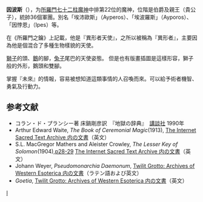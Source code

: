 '''因波斯'''（{{lang-en|'''Ipos'''}}），为[[所羅門七十二柱魔神|所羅門七十二柱魔神]]中排第22位的魔神，位階是伯爵及親王（貴公子），統帥36個軍團。別名「埃沛歐斯」（Ayperos）、「埃波羅斯」（Ayporos）、「因悖恩」（Ipes）等。

在《所羅門之鑰》上記載，他是『異形者天使』，之所以被稱為『異形者』，主要因為他是個混合了多種生物樣貌的天使。

[[獅子|獅子]]的頭、[[鵝|鵝]]的腳，[[兔子|兔子]]尾巴的天使姿態。 但是也有版畫插圖是這樣形容，獅子般的外形，鵝頭和雙腳。

掌握『未來』的情報，容易被想知道這類事情的人召喚而來。可以給予術者機智、勇氣及行動力。

== 参考文献 ==
* コラン・ド・プランシー著 床鍋剛彦訳　『地獄の辞典』　[[講談社|講談社]] 1990年
* Arthur Edward Waite, ''The Book of Ceremonial Magic''(1913), [http://www.sacred-texts.com/grim/bcm/index.htm The Internet Sacred Text Archive 内の文書]{{Wayback|url=http://www.sacred-texts.com/grim/bcm/index.htm |date=20101202152057 }}（英文）
* S.L. MacGregor Mathers and Aleister Crowley, ''The Lesser Key of Solomon''(1904),[http://www.sacred-texts.com/grim/lks/lks05.htm p28-29]{{WebCite|url=https://www.webcitation.org/66dbvepRp?url=http://www.sacred-texts.com/grim/lks/lks05.htm |date=20120403023119 |dateformat=iso }} [http://www.sacred-texts.com/grim/lks/index.htm The Internet Sacred Text Archive 内の文書]{{Wayback|url=http://www.sacred-texts.com/grim/lks/index.htm |date=20101202152038 }}（英文）
* Johann Weyer, ''Pseudomonarchia Daemonum'', [http://www.esotericarchives.com/solomon/weyer.htm Twilit Grotto: Archives of Western Esoterica 内の文書]{{WebCite|url=https://www.webcitation.org/6IGSsvZjr?url=http://www.esotericarchives.com/solomon/weyer.htm |date=20130721000243 |dateformat=iso }}（ラテン語および英文）
* ''Goetia'', [http://www.esotericarchives.com/solomon/goetia.htm Twilit Grotto: Archives of Western Esoterica 内の文書]{{Wayback|url=http://www.esotericarchives.com/solomon/goetia.htm |date=20070523204557 }}（英文）

{{所羅門七十二柱魔神}}

[[Category:所羅門七十二柱魔神|I]]